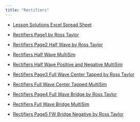 ```yaml
---
title: "Rectifiers"
---
```


- [Lesson Solutions Excel Spread Sheet](assets/a-Rectifier-Circuits-Lessons-Only.xlsx){download=""}

- [Rectifiers Page1 by Ross Taylor](assets/c-Lesson-Page1-Rectifier%20Circuits.pdf){target="_blank"}

- [Rectifiers Page2 Half Wave by Ross Taylor](assets/ea-Lesson-Page2-Rectifier%20Circuits-Half-Wave.pdf){target="_blank"}

- [Rectifiers Half Wave MultiSim](assets/ec-Lesson-RectifierCircuits-HalfWave.ms14){download=""}

- [Rectifiers Half Wave Positive and Negative MultiSim](assets/eg-Lesson-RectifierCircuits-HalfWave-PosandNeg.ms14){download=""}

- [Rectifiers Page3 Full Wave Center Tapped by Ross Taylor](assets/ga-Lesson-Page3-Rectifier%20Circuits-Full-Wave-Center-Tapped.pdf){target="_blank"}

- [Rectifiers Full Wave Center Tapped MultiSim](assets/gb-Lesson-RectifierCircuits-FullWaveCenterTap.ms14){download=""}

- [Rectifiers Page4 Full Wave Bridge by Ross Taylor](assets/ja-Lesson-Page4-Rectifier%20Circuits-Full-Wave-Bridge.pdf){target="_blank"}

- [Rectifiers Full Wave Bridge MultiSim](assets/je-Lesson-RectifierCircuits-FWBridge.ms14){download=""}

- [Rectifiers Page5 FW Bridge Negative by Ross Taylor](assets/l-Lesson-Page5-Rectifier%20Circuits-Full-Wave-Bridge-Negative-Output.pdf){target="_blank"}